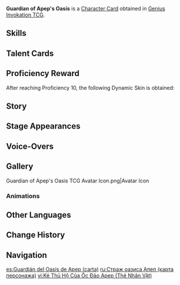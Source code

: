 {{About|the [[Character Card]]|the [[Weekly Boss]]|Guardian of Apep's Oasis}}
{{Genius Invokation TCG Infobox
|title       = Guardian of Apep's Oasis
|id          = 002702
|features    = Guardian of Apep's Oasis
|image       = Guardian of Apep's Oasis Character Card.png
|type        = Character Card
|health      = 10
|element     = Dendro
|faction     = Monster
|weapon      = Other Weapons
|source1     = Tavern Challenge
}}
'''Guardian of Apep's Oasis''' is a [[Character Card]] obtained in [[Genius Invokation TCG]].

==Skills==
{{Genius Invokation TCG Skills Table}}

==Talent Cards==
{{Genius Invokation TCG Talent Cards Table}}

==Proficiency Reward==
After reaching Proficiency 10, the following Dynamic Skin is obtained:<br>{{TCG Card|A Thousand Young|1|golden=1|caption=1}}

==Story==
{{Description|[[Apep]] found itself swallowed alone amidst the scenery of the catastrophe. All the people, gods, dragons, beasts, birds, and fish. All memories, wisdom, words, and hatred were ground into colorless dust, and the last of the moonlight burned away into a rain of pale fire, falling on the barren land.<br>...<br>Apep once deemed the bottom of the sea of sand to be its grave, not the palace of a dispossessed king. The poison of "wisdom" would soon free Apep from the hatred and anger festering within it over countless moons. Apep had grown weary of the colorless apocalypse. Then, finally, the young god and the golden Traveler let it recall once again, even though the verdant land it once ruled had been reduced to this gilded wasteland, even though Apep and its many offspring had grown twisted and wretched to secure their continued survival therein, Apep still treasured the sight and scenes of the oasis sparkling in its heart.|title=Wisdom's End: Guardian of Apep's Oasis}}

==Stage Appearances==
{{Genius Invokation TCG Stage Appearances}}

==Voice-Overs==
{{VO/Enemy
|enemy                   = Apep (Character Card)
|vo_01_00_title          = Character Select
|vo_01_01_tx_en          = {{A|vo gcg monster apep selectonstage 01.ogg}}

|vo_02_00_title          = Defeated
|vo_02_01_tx_en          = {{A|vo gcg monster apep die 01.ogg}}
}}

==Gallery==
<gallery>
Guardian of Apep's Oasis TCG Avatar Icon.png|Avatar Icon
</gallery>

===Animations===
{{Preview
|size     = 380px
|file1    = Guardian of Apep's Oasis Dynamic Skin
|caption  = Dynamic Skin Idle Animation
}}

==Other Languages==
{{Other Languages|Transclude=Guardian of Apep's Oasis;3#0}}

==Change History==
{{Change History|4.7}}

==Navigation==
{{Genius Invokation TCG Navbox|Character Card Obtainable}}

[[es:Guardián del Oasis de Apep (carta)]]
[[ru:Страж оазиса Апеп (карта персонажа)]]
[[vi:Kẻ Thủ Hộ Của Ốc Đảo Apep (Thẻ Nhân Vật)]]
